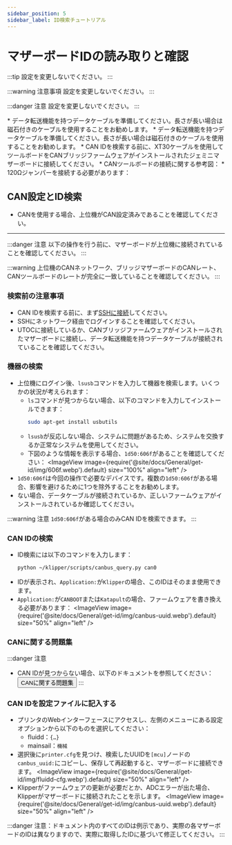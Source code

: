 ```yaml
---
sidebar_position: 5
sidebar_label: ID検索チュートリアル
---
```



# マザーボードIDの読み取りと確認

:::tip
設定を変更しないでください。
:::

:::warning 注意事項
設定を変更しないでください。
:::

:::danger 注意
設定を変更しないでください。
:::

<Tabs>
<TabItem value="usb" label="USB IDの取得" default>
* データ転送機能を持つデータケーブルを準備してください。長さが長い場合は磁石付きのケーブルを使用することをお勧めします。

<GetUsbID />
</TabItem>

<TabItem value="can" label="USBブリッジCAN IDの取得">
* データ転送機能を持つデータケーブルを準備してください。長さが長い場合は磁石付きのケーブルを使用することをお勧めします。
* CAN IDを検索する前に、XT30ケーブルを使用してツールボードをCANブリッジファームウェアがインストールされたジェミニマザーボードに接続してください。
* CANツールボードの接続に関する参考図：
    <ImageView image={require('@site/docs/ProductDoc/MainBoard/fly-c/fly-c8/flash/img/canbridge.webp').default} size="80%" align="left" />
* 120Ωジャンパーを接続する必要があります：
    <ImageView image={require('@site/docs/ProductDoc/MainBoard/fly-c/fly-c8/flash/img/120.webp').default} size="80%" align="left" />

## CAN設定とID検索

* CANを使用する場合、上位機がCAN設定済みであることを確認してください。

---

:::danger 注意
以下の操作を行う前に、マザーボードが上位機に接続されていることを確認してください。
:::

:::warning
上位機のCANネットワーク、ブリッジマザーボードのCANレート、CANツールボードのレートが完全に一致していることを確認してください。
:::

### 検索前の注意事項

* CAN IDを検索する前に、まず[SSHに接続](/docs/DebugDoc/BasicTutorial/index.mdx "クリックでジャンプ")してください。
* SSHにネットワーク経由でログインすることを確認してください。
* UTOCに接続しているか、CANブリッジファームウェアがインストールされたマザーボードに接続し、データ転送機能を持つデータケーブルが接続されていることを確認してください。

### 機器の検索

* 上位機にログイン後、`lsusb`コマンドを入力して機器を検索します。いくつかの状況が考えられます：
    * `ls`コマンドが見つからない場合、以下のコマンドを入力してインストールできます：
        ```bash
        sudo apt-get install usbutils
        ```
    * `lsusb`が反応しない場合、システムに問題があるため、システムを交換するか正常なシステムを使用してください。
    * 下図のような情報を表示する場合、`1d50:606f`があることを確認してください：
        <ImageView image={require('@site/docs/General/get-id/img/606f.webp').default} size="100%" align="left" />
* `1d50:606f`は今回の操作で必要なデバイスです。複数の`1d50:606f`がある場合、影響を避けるために1つを除外することをお勧めします。
* ない場合、データケーブルが接続されているか、正しいファームウェアがインストールされているか確認してください。

:::warning 注意
`1d50:606f`がある場合のみCAN IDを検索できます。
:::

### CAN IDの検索

* ID検索には以下のコマンドを入力します：
    ```bash
    python ~/klipper/scripts/canbus_query.py can0
    ```
* IDが表示され、`Application:`が`Klipper`の場合、このIDはそのまま使用できます。
* `Application:`が`CANBOOT`または`Katapult`の場合、ファームウェアを書き換える必要があります：
    <ImageView image={require('@site/docs/General/get-id/img/canbus-uuid.webp').default} size="50%" align="left" />

### CANに関する問題集

:::danger 注意
* CAN IDが見つからない場合、以下のドキュメントを参照してください：
    <Button variant="contained" disableElevation component="a" rel="noopener" href="/docs/DebugDoc/faq/klipper_can">CANに関する問題集</Button>
:::

### CAN IDを設定ファイルに記入する

* プリンタのWebインターフェースにアクセスし、左側のメニューにある設定オプションから以下のものを選択してください：
    * fluidd：`{…}`
    * mainsail：`機械`
* 選択後に`printer.cfg`を見つけ、検索したUUIDを`[mcu]`ノードの`canbus_uuid:`にコピーし、保存して再起動すると、マザーボードに接続できます。
    <ImageView image={require('@site/docs/General/get-id/img/fluidd-cfg.webp').default} size="50%" align="left" />
* Klipperがファームウェアの更新が必要だとか、ADCエラーが出た場合、Klipperがマザーボードに接続されたことを示します。
    <ImageView image={require('@site/docs/General/get-id/img/canbus-uuid.webp').default} size="50%" align="left" />

:::danger
注意：ドキュメント内のすべてのIDは例示であり、実際の各マザーボードのIDは異なりますので、実際に取得したIDに基づいて修正してください。
:::

</TabItem>
</Tabs>
